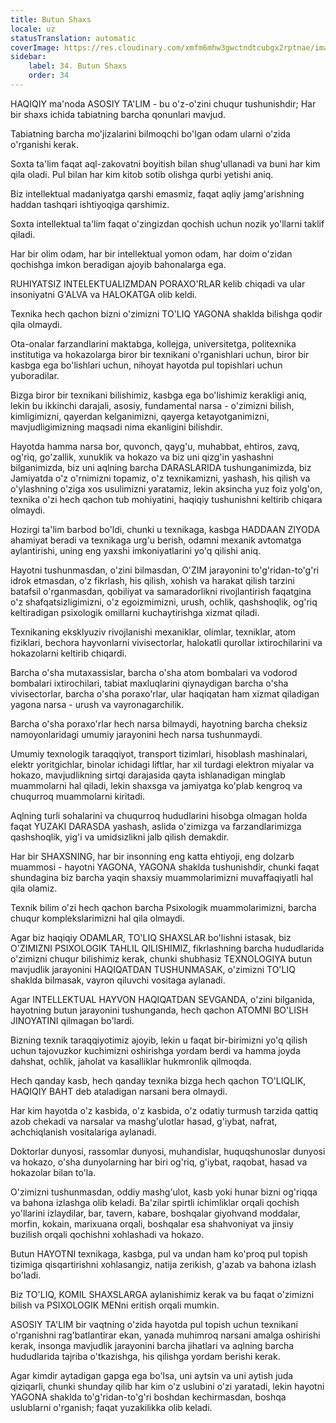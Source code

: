 ```yaml
---
title: Butun Shaxs
locale: uz
statusTranslation: automatic
coverImage: https://res.cloudinary.com/xmfm6mhw3gwctndtcubgx2rptnae/image/upload/v1740337243/small_cover_educacion_fundamental_a051170f1c.webp
sidebar:
    label: 34. Butun Shaxs
    order: 34
---
```

HAQIQIY ma'noda ASOSIY TA'LIM - bu o'z-o'zini chuqur tushunishdir; Har bir shaxs ichida tabiatning barcha qonunlari mavjud.

Tabiatning barcha mo'jizalarini bilmoqchi bo'lgan odam ularni o'zida o'rganishi kerak.

Soxta ta'lim faqat aql-zakovatni boyitish bilan shug'ullanadi va buni har kim qila oladi. Pul bilan har kim kitob sotib olishga qurbi yetishi aniq.

Biz intellektual madaniyatga qarshi emasmiz, faqat aqliy jamg'arishning haddan tashqari ishtiyoqiga qarshimiz.

Soxta intellektual ta'lim faqat o'zingizdan qochish uchun nozik yo'llarni taklif qiladi.

Har bir olim odam, har bir intellektual yomon odam, har doim o'zidan qochishga imkon beradigan ajoyib bahonalarga ega.

RUHIYATSIZ INTELEKTUALIZMDAN PORAXO'RLAR kelib chiqadi va ular insoniyatni G'ALVA va HALOKATGA olib keldi.

Texnika hech qachon bizni o'zimizni TO'LIQ YAGONA shaklda bilishga qodir qila olmaydi.

Ota-onalar farzandlarini maktabga, kollejga, universitetga, politexnika institutiga va hokazolarga biror bir texnikani o'rganishlari uchun, biror bir kasbga ega bo'lishlari uchun, nihoyat hayotda pul topishlari uchun yuboradilar.

Bizga biror bir texnikani bilishimiz, kasbga ega bo'lishimiz kerakligi aniq, lekin bu ikkinchi darajali, asosiy, fundamental narsa - o'zimizni bilish, kimligimizni, qayerdan kelganimizni, qayerga ketayotganimizni, mavjudligimizning maqsadi nima ekanligini bilishdir.

Hayotda hamma narsa bor, quvonch, qayg'u, muhabbat, ehtiros, zavq, og'riq, go'zallik, xunuklik va hokazo va biz uni qizg'in yashashni bilganimizda, biz uni aqlning barcha DARASLARIDA tushunganimizda, biz Jamiyatda o'z o'rnimizni topamiz, o'z texnikamizni, yashash, his qilish va o'ylashning o'ziga xos usulimizni yaratamiz, lekin aksincha yuz foiz yolg'on, texnika o'zi hech qachon tub mohiyatini, haqiqiy tushunishni keltirib chiqara olmaydi.

Hozirgi ta'lim barbod bo'ldi, chunki u texnikaga, kasbga HADDAAN ZIYODA ahamiyat beradi va texnikaga urg'u berish, odamni mexanik avtomatga aylantirishi, uning eng yaxshi imkoniyatlarini yo'q qilishi aniq.

Hayotni tushunmasdan, o'zini bilmasdan, O'ZIM jarayonini to'g'ridan-to'g'ri idrok etmasdan, o'z fikrlash, his qilish, xohish va harakat qilish tarzini batafsil o'rganmasdan, qobiliyat va samaradorlikni rivojlantirish faqatgina o'z shafqatsizligimizni, o'z egoizmimizni, urush, ochlik, qashshoqlik, og'riq keltiradigan psixologik omillarni kuchaytirishga xizmat qiladi.

Texnikaning eksklyuziv rivojlanishi mexaniklar, olimlar, texniklar, atom fiziklari, bechora hayvonlarni vivisectorlar, halokatli qurollar ixtirochilarini va hokazolarni keltirib chiqardi.

Barcha o'sha mutaxassislar, barcha o'sha atom bombalari va vodorod bombalari ixtirochilari, tabiat maxluqlarini qiynaydigan barcha o'sha vivisectorlar, barcha o'sha poraxo'rlar, ular haqiqatan ham xizmat qiladigan yagona narsa - urush va vayronagarchilik.

Barcha o'sha poraxo'rlar hech narsa bilmaydi, hayotning barcha cheksiz namoyonlaridagi umumiy jarayonini hech narsa tushunmaydi.

Umumiy texnologik taraqqiyot, transport tizimlari, hisoblash mashinalari, elektr yoritgichlar, binolar ichidagi liftlar, har xil turdagi elektron miyalar va hokazo, mavjudlikning sirtqi darajasida qayta ishlanadigan minglab muammolarni hal qiladi, lekin shaxsga va jamiyatga ko'plab kengroq va chuqurroq muammolarni kiritadi.

Aqlning turli sohalarini va chuqurroq hududlarini hisobga olmagan holda faqat YUZAKI DARASDA yashash, aslida o'zimizga va farzandlarimizga qashshoqlik, yig'i va umidsizlikni jalb qilish demakdir.

Har bir SHAXSNING, har bir insonning eng katta ehtiyoji, eng dolzarb muammosi - hayotni YAGONA, YAGONA shaklda tushunishdir, chunki faqat shundagina biz barcha yaqin shaxsiy muammolarimizni muvaffaqiyatli hal qila olamiz.

Texnik bilim o'zi hech qachon barcha Psixologik muammolarimizni, barcha chuqur komplekslarimizni hal qila olmaydi.

Agar biz haqiqiy ODAMLAR, TO'LIQ SHAXSLAR bo'lishni istasak, biz O'ZIMIZNI PSIXOLOGIK TAHLIL QILISHIMIZ, fikrlashning barcha hududlarida o'zimizni chuqur bilishimiz kerak, chunki shubhasiz TEXNOLOGIYA butun mavjudlik jarayonini HAQIQATDAN TUSHUNMASAK, o'zimizni TO'LIQ shaklda bilmasak, vayron qiluvchi vositaga aylanadi.

Agar INTELLEKTUAL HAYVON HAQIQATDAN SEVGANDA, o'zini bilganida, hayotning butun jarayonini tushunganda, hech qachon ATOMNI BO'LISH JINOYATINI qilmagan bo'lardi.

Bizning texnik taraqqiyotimiz ajoyib, lekin u faqat bir-birimizni yo'q qilish uchun tajovuzkor kuchimizni oshirishga yordam berdi va hamma joyda dahshat, ochlik, jaholat va kasalliklar hukmronlik qilmoqda.

Hech qanday kasb, hech qanday texnika bizga hech qachon TO'LIQLIK, HAQIQIY BAHT deb ataladigan narsani bera olmaydi.

Har kim hayotda o'z kasbida, o'z kasbida, o'z odatiy turmush tarzida qattiq azob chekadi va narsalar va mashg'ulotlar hasad, g'iybat, nafrat, achchiqlanish vositalariga aylanadi.

Doktorlar dunyosi, rassomlar dunyosi, muhandislar, huquqshunoslar dunyosi va hokazo, o'sha dunyolarning har biri og'riq, g'iybat, raqobat, hasad va hokazolar bilan to'la.

O'zimizni tushunmasdan, oddiy mashg'ulot, kasb yoki hunar bizni og'riqqa va bahona izlashga olib keladi. Ba'zilar spirtli ichimliklar orqali qochish yo'llarini izlaydilar, bar, tavern, kabare, boshqalar giyohvand moddalar, morfin, kokain, marixuana orqali, boshqalar esa shahvoniyat va jinsiy buzilish orqali qochishni xohlashadi va hokazo.

Butun HAYOTNI texnikaga, kasbga, pul va undan ham ko'proq pul topish tizimiga qisqartirishni xohlasangiz, natija zerikish, g'azab va bahona izlash bo'ladi.

Biz TO'LIQ, KOMIL SHAXSLARGA aylanishimiz kerak va bu faqat o'zimizni bilish va PSIXOLOGIK MENni eritish orqali mumkin.

ASOSIY TA'LIM bir vaqtning o'zida hayotda pul topish uchun texnikani o'rganishni rag'batlantirar ekan, yanada muhimroq narsani amalga oshirishi kerak, insonga mavjudlik jarayonini barcha jihatlari va aqlning barcha hududlarida tajriba o'tkazishga, his qilishga yordam berishi kerak.

Agar kimdir aytadigan gapga ega bo'lsa, uni aytsin va uni aytish juda qiziqarli, chunki shunday qilib har kim o'z uslubini o'zi yaratadi, lekin hayotni YAGONA shaklda to'g'ridan-to'g'ri boshdan kechirmasdan, boshqa uslublarni o'rganish; faqat yuzakilikka olib keladi.

